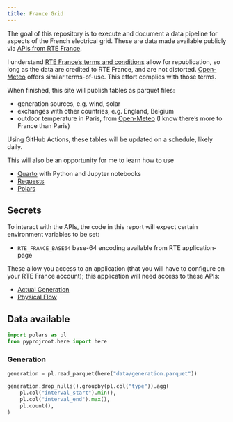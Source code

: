 ```yaml
---
title: France Grid
---
```


The goal of this repository is to execute and document a data pipeline for aspects of the French electrical grid.
These are data made available publicly via [APIs from RTE France](https://data.rte-france.com/).

I understand [RTE France's terms and conditions](https://data.rte-france.com/cgu) allow for republication, so long as the data are credited to RTE France, and are not distorted. [Open-Meteo](https://open-meteo.com/) offers similar terms-of-use. This effort complies with those terms.

When finished, this site will publish tables as parquet files:

- generation sources, e.g. wind, solar
- exchanges with other countries, e.g. England, Belgium
- outdoor temperature in Paris, from [Open-Meteo](https://open-meteo.com/) (I know there's more to France than Paris)

Using GitHub Actions, these tables will be updated on a schedule, likely daily.

This will also be an opportunity for me to learn how to use

- [Quarto](https://quarto.org/) with Python and Jupyter notebooks
- [Requests](https://requests.readthedocs.io/en/latest/)
- [Polars](https://www.pola.rs/)

## Secrets

To interact with the APIs, the code in this report will expect certain environment variables to be set:

- `RTE_FRANCE_BASE64` base-64 encoding available from RTE application-page

These allow you access to an application (that you will have to configure on your RTE France account); this application will need access to these APIs:

- [Actual Generation](https://data.rte-france.com/catalog/-/api/generation/Actual-Generation/v1.1)
- [Physical Flow](https://data.rte-france.com/catalog/-/api/exchanges/Physical-Flow/v1.0)

## Data available

```python
import polars as pl
from pyprojroot.here import here

```

### Generation

```python
generation = pl.read_parquet(here("data/generation.parquet"))
```

```python
generation.drop_nulls().groupby(pl.col("type")).agg(
    pl.col("interval_start").min(),
    pl.col("interval_end").max(),
    pl.count(),
)
```


